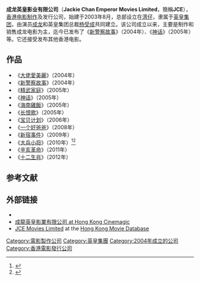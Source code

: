 {{request translation|en}}
{{Infobox_Company
| company_name = 成龍英皇影業有限公司<br />JCE Movies Limited
| company_logo = [[Image:Jcemovieslogo.jpg|Image:Jcemovieslogo.jpg]]
| company_type = [[私人公司|私人公司]]
| foundation = {{Start_date_and_age|2003|8}}<br />[[香港|香港]][[九龍西|九龍西]]九龍塘[[窩打老道|窩打老道]]
| location_city = [[湾仔|湾仔]]
| location_country = {{HK}}
| founder = [[成龙|成龙]]<br />[[杨受成|杨受成]]
| key_people = [[陈自强|陈自强]]
| industry = 电影生产
| products = [[电影|电影]]
| num_employees = 
| revenue = 
| homepage = [https://web.archive.org/web/20070824101052/http://www.jce.com.hk/ http://www.jce.com.hk/]
}}
'''成龙英皇影业有限公司'''（'''Jackie Chan Emperor Movies Limited'''，簡稱'''JCE'''），[[香港|香港]][[电影制作|电影制作]]及发行公司，始建于2003年8月，总部设立在[[湾仔|湾仔]]，隶属于[[英皇集团|英皇集团]]，由演员[[成龙|成龙]]和英皇集团总裁[[杨受成|杨受成]]共同建立。该公司成立以来，主要是制作和销售成龙电影为主，迄今已发布了《[[新警察故事|新警察故事]]》（2004年）、《[[神话_(电影)|神话]]》（2005年）等。它还接受发布其他香港电影。

== 作品 ==
*《[[大佬愛美麗|大佬愛美麗]]》（2004年）
*《[[新警察故事|新警察故事]]》（2004年）
*《[[精武家庭|精武家庭]]》（2005年）
*《[[神话_(电影)|神话]]》（2005年）
*《[[海南雞飯_(電影)|海南雞飯]]》（2005年）
*《[[長恨歌_(電影)|长恨歌]]》（2005年）
*《[[宝贝计划|宝贝计划]]》（2006年）
*《[[一个好爸爸|一个好爸爸]]》（2008年）
*《[[新宿事件|新宿事件]]》（2009年）{{citation needed}}
*《[[大兵小将|大兵小将]]》（2010年）<ref>{{cite web |title = Little Big Soldier |url = http://www.hkcinemagic.com/en/movie.asp?id=11017 |publisher = HKCinemagic |accessdate = 2009-06-11 |archive-date = 2017-06-28 |archive-url = https://web.archive.org/web/20170628103833/http://www.hkcinemagic.com/en/movie.asp?id=11017 |dead-url = no }}</ref><ref>{{cite web|title = First look at Jackie Chan's 'Little Big Soldier'|url = http://www.kungfucinema.com/first-look-at-jackie-chans-little-big-soldier-7445|publisher = Kung Fu Cinema|accessdate = 2009-08-28|archive-date = 2012-01-22|archive-url = https://web.archive.org/web/20120122171740/http://www.kungfucinema.com/first-look-at-jackie-chans-little-big-soldier-7445|dead-url = no}}</ref>
*《[[辛亥革命_(电影)|辛亥革命]]》（2011年）
*《[[十二生肖_(電影)|十二生肖]]》（2012年）

==参考文献==
<div class="references-small">
<references></references>
</div>

== 外部链接 ==
*{{imdb company|0115014}}
*[http://www.hkcinemagic.com/en/studio.asp?id=572 成龍英皇影業有限公司 at Hong Kong Cinemagic] {{Wayback|url=http://www.hkcinemagic.com/en/studio.asp?id=572 |date=20200814234744 }}
*[http://hkmdb.com/db/companies/view.mhtml?id=2244&display_set=eng JCE Movies Limited] {{Wayback|url=http://hkmdb.com/db/companies/view.mhtml?id=2244&display_set=eng |date=20190916043211 }} at the [[Hong_Kong_Movie_Database|Hong Kong Movie Database]]

[[Category:電影製作公司|Category:電影製作公司]]
[[Category:英皇集團|Category:英皇集團]]
[[Category:2004年成立的公司|Category:2004年成立的公司]]
[[Category:香港電影發行公司|Category:香港電影發行公司]]
